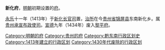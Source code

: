 '''新化府'''，[[明朝|明朝]]初期设置的[[府_(行政区划)|府]]。

[[永乐_(明朝)|永乐]]十一年（1413年）于[[新化长官司|新化长官司]]置，[[治所|治所]]在今[[贵州省|贵州省]][[锦屏县|锦屏县]]东南新化乡。属[[贵州承宣布政使司|贵州承宣布政使司]]。[[宣德|宣德]]九年（1434年）废入[[黎平府|黎平府]]。

{{明朝行政区划小作品}}
[[Category:明朝的府|Category:明朝的府]]
[[Category:贵州的府|Category:贵州的府]]
[[Category:黔东南行政区划史|Category:黔东南行政区划史]]
[[Category:1413年建立的行政区划|Category:1413年建立的行政区划]]
[[Category:1430年代废除的行政区划|Category:1430年代废除的行政区划]]